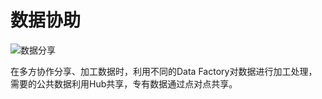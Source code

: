 # 数据协助

![数据分享](/data-sharing.png) 

在多方协作分享、加工数据时，利用不同的Data Factory对数据进行加工处理，需要的公共数据利用Hub共享，专有数据通过点对点共享。
